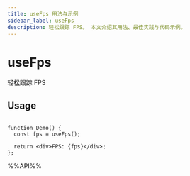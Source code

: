 ```yaml
---
title: useFps 用法与示例
sidebar_label: useFps
description: 轻松跟踪 FPS。 本文介绍其用法、最佳实践与代码示例。
---
```

# useFps

轻松跟踪 FPS

## Usage

```tsx live

function Demo() {
  const fps = useFps();

  return <div>FPS: {fps}</div>;
};

```

%%API%%